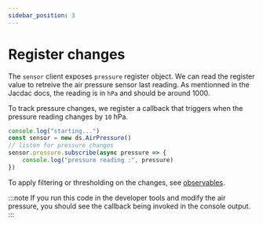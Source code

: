 ```yaml
---
sidebar_position: 3
---
```


# Register changes

The `sensor` client exposes `pressure` register object.
We can read the register value to retreive the air pressure
sensor last reading. As mentionned in the Jacdac docs,
the reading is in `hPa` and should be around 1000.

To track pressure changes, we register a callback that triggers when the pressure reading changes by `10` hPa.

```ts edit
console.log("starting...")
const sensor = new ds.AirPressure()
// listen for pressure changes
sensor.pressure.subscribe(async pressure => {
    console.log("pressure reading :", pressure)
})
```

To apply filtering or thresholding on the changes, see [observables](/developer/observables).

:::note
If you run this code in the developer tools and modify
the air pressure, you should see the callback being invoked
in the console output.
:::
